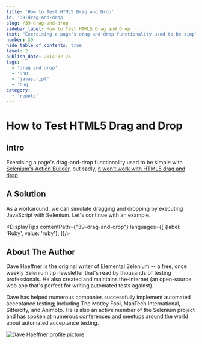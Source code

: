 ```yaml
---
title: 'How to Test HTML5 Drag and Drop'
id: '39-drag-and-drop'
slug: /39-drag-and-drop
sidebar_label: How to Test HTML5 Drag and Drop
text: "Exercising a page's drag-and-drop functionality used to be simple with Selenium's Action Builder, but sadly, it won't work with HTML5 drag and drop."
number: 39
hide_table_of_contents: true
level: 2
publish_date: 2014-02-25
tags:
  - 'drag and drop'
  - 'DnD'
  - 'javascript'
  - 'bug'
category:
  - 'remote'
---
```


# How to Test HTML5 Drag and Drop

## Intro

Exercising a page's drag-and-drop functionality used to be simple with [Selenium's Action Builder](http://selenium.googlecode.com/svn/trunk/docs/api/rb/Selenium/WebDriver/ActionBuilder.html), but sadly,
[it won't work with HTML5 drag and drop](https://code.google.com/p/selenium/issues/detail?id=6315).

## A Solution

As a workaround, we can simulate dragging and dropping by executing JavaScript with Selenium. Let's continue with an
example.



<DisplayTips contentPath={"39-drag-and-drop"} languages={[
    {label: 'Ruby', value: 'ruby'},
]}/>


## About The Author

Dave Haeffner is the original writer of Elemental Selenium -- a free, once weekly Selenium tip newsletter that's read
by thousands of testing professionals. He also created and maintains the-internet (an open-source web app that's
perfect for writing automated tests against).

Dave has helped numerous companies successfully implement automated acceptance testing; including The Motley Fool,
ManTech International, Sittercity, and Animoto. He is also an active member of the Selenium project and has spoken
at numerous conferences and meetups around the world about automated acceptance testing.

![Dave Haeffner profile picture](/img/authors/dave-haeffner.jpeg#author-img 'a title')


